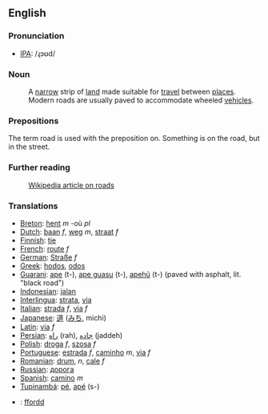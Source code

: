 ==English==
=== Pronunciation ===
*[[w:IPA|IPA]]: /ɻɔʊd/

=== Noun ===
:A [[narrow]] strip of [[land]] made suitable for [[travel]] between [[places]]. Modern roads are usually paved to accommodate wheeled [[vehicle]]s.

===Prepositions===
The term road is used with the preposition on. Something is on the road, but in the street.

===Further reading===
:[[w:road|Wikipedia article on roads]]

=== Translations ===
*[[Breton]]: [[hent]] ''m'' -où ''pl''
*[[Dutch]]: [[baan]] ''f'', [[weg]] ''m'', [[straat]] ''f''
*[[Finnish]]: [[tie]]
*[[French]]: [[route]] ''f''
*[[German]]: [[Straße]] ''f''
*[[Greek]]: [[hodos]], [[odos]]
*[[Guarani]]: [[ape]] (t-), [[ape guasu]] (t-), [[apehũ]] (t-) (paved with asphalt, lit. "black road")
*[[Indonesian]]: [[jalan]]
*[[Interlingua]]: [[strata]], [[via]]
*[[Italian]]: [[strada]] ''f'', [[via]] ''f''
*[[Japanese]]: [[道]] ([[みち]], michi)
*[[Latin]]: [[via]] ''f''
*[[Persian]]: [[راه]] (rah), [[جاده]] (jaddeh)
*[[Polish]]: [[droga]] ''f'', [[szosa]] ''f''
*[[Portuguese]]: [[estrada]] ''f'', [[caminho]] ''m'', [[via]] ''f''
*[[Romanian]]: [[drum]], ''n'', [[cale]] ''f''
*[[Russian]]: [[дорога]]
*[[Spanish]]: [[camino]] ''m''
*[[Tupinambá]]: [[pé]], [[apé]] (s-)
*{{cy}}: [[ffordd]]

{{wi}}